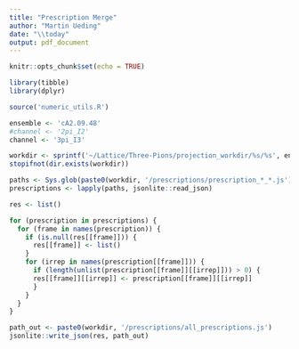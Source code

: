 ```yaml
---
title: "Prescription Merge"
author: "Martin Ueding"
date: "\\today"
output: pdf_document
---
```


```r
knitr::opts_chunk$set(echo = TRUE)

library(tibble)
library(dplyr)

source('numeric_utils.R')
```

```r
ensemble <- 'cA2.09.48'
#channel <- '2pi_I2'
channel <- '3pi_I3'

workdir <- sprintf('~/Lattice/Three-Pions/projection_workdir/%s/%s', ensemble, channel)
stopifnot(dir.exists(workdir))
```

```r
paths <- Sys.glob(paste0(workdir, '/prescriptions/prescription_*_*.js'))
prescriptions <- lapply(paths, jsonlite::read_json)
```

```r
res <- list()

for (prescription in prescriptions) {
  for (frame in names(prescription)) {
    if (is.null(res[[frame]])) {
      res[[frame]] <- list()
    }
    for (irrep in names(prescription[[frame]])) {
      if (length(unlist(prescription[[frame]][[irrep]])) > 0) {
      res[[frame]][[irrep]] <- prescription[[frame]][[irrep]]
      }
    }
  }
}
```

```r
path_out <- paste0(workdir, '/prescriptions/all_prescriptions.js')
jsonlite::write_json(res, path_out)
```

